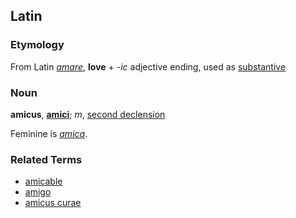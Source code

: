 ==Latin==

===Etymology===
From Latin ''[[amare]]'', '''love''' + ''-ic'' adjective ending, used as [[substantive]]

===Noun===
'''amicus''', '''[[amici]]'''; ''m'', [[second declension]]

Feminine is ''[[amica]]''.

===Related Terms===

*[[amicable]]
*[[amigo]]
*[[amicus curae]]